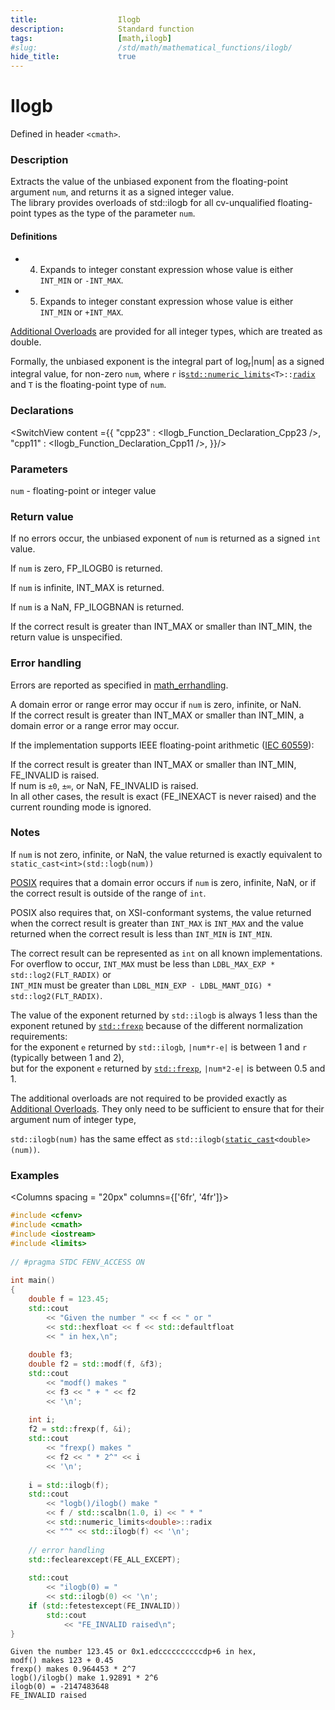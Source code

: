 ```yaml
---
title:                  Ilogb
description:            Standard function
tags:                   [math,ilogb]
#slug:                  /std/math/mathematical_functions/ilogb/
hide_title:             true
---
```




# Ilogb

Defined in header `<cmath>`.

### Description

Extracts the value of the unbiased exponent from the floating-point argument <code>num</code>, and returns it as a signed integer value. <br/>
<Since v='cpp23'>The library provides overloads of std::ilogb for all cv-unqualified floating-point types as the type of the parameter <code>num</code></Since>.

#### Definitions

- 4) Expands to integer constant expression whose value is either `INT_MIN` or `-INT_MAX`.
- 5) Expands to integer constant expression whose value is either `INT_MIN` or `+INT_MAX`.

&#8203;<a href='#declarations'>Additional Overloads</a> are provided for all integer types, which are treated as <span class='col-lb'>double</span>.

Formally, the unbiased exponent is the integral part of log<sub>r</sub>|num| as a signed integral value, for non-zero <code>num</code>, where `r` is 
&#8203;<code><a href='/docs/std/types/numeric_limits'>std::numeric_limits</a>&lt;T&gt;::<a href='/docs/std/types/numeric_limits/radix'>radix</a></code> and `T` is the floating-point type of <code>num</code>.

### Declarations

<SwitchView content ={{
    "cpp23" : <Ilogb_Function_Declaration_Cpp23 />,
    "cpp11" : <Ilogb_Function_Declaration_Cpp11 />,
}}/>

### Parameters
 
&#8203;<code>num</code> - floating-point or integer value

### Return value

If no errors occur, the unbiased exponent of <code>num</code> is returned as a signed `int` value.

If <code>num</code> is zero, FP_ILOGB0 is returned.

If <code>num</code> is infinite, INT_MAX is returned.

If <code>num</code> is a NaN, FP_ILOGBNAN is returned.

If the correct result is greater than INT_MAX or smaller than INT_MIN, the return value is unspecified.

### Error handling

Errors are reported as specified in <a href='/docs/std/math/math_errhandling'>math_errhandling</a>.

A domain error or range error may occur if <code>num</code> is zero, infinite, or NaN. <br/>
If the correct result is greater than INT_MAX or smaller than INT_MIN, a domain error or a range error may occur.

If the implementation supports IEEE floating-point arithmetic (<a href='https://www.iso.org/standard/80985.html'>IEC 60559</a>):

If the correct result is greater than INT_MAX or smaller than INT_MIN, FE_INVALID is raised. <br/>
If num is `±0`, `±∞`, or NaN, FE_INVALID is raised. <br/>
In all other cases, the result is exact (FE_INEXACT is never raised) and the current rounding mode is ignored. <br/>

### Notes

If <code>num</code> is not zero, infinite, or NaN, the value returned is exactly equivalent to `static_cast<int>(std::logb(num))`

[POSIX](https://pubs.opengroup.org/onlinepubs/9699919799/functions/ilogb.html) 
requires that a domain error occurs if <code>num</code> is zero, infinite, NaN, or if the correct result is outside of the range of `int`.

POSIX also requires that, on XSI-conformant systems, the value returned when the correct result is greater than `INT_MAX` is `INT_MAX`
 and the value returned when the correct result is less than `INT_MIN` is `INT_MIN`.

The correct result can be represented as `int` on all known implementations. <br/>
For overflow to occur, `INT_MAX` must be less than `LDBL_MAX_EXP * std::log2(FLT_RADIX)` or <br/>
`INT_MIN` must be greater than `LDBL_MIN_EXP - LDBL_MANT_DIG) * std::log2(FLT_RADIX)`.


The value of the exponent returned by `std::ilogb` is always 1 less than the exponent retuned by <a href='/docs/std/math/mathematical_functions/frexp'><code>std::frexp</code></a> because of the different normalization requirements: <br/>
for the exponent `e` returned by `std::ilogb`, `|num*r-e|` is between 1 and `r` (typically between 1 and 2), <br/>
but for the exponent `e` returned by <a href='/docs/std/math/mathematical_functions/frexp'><code>std::frexp</code></a>, `|num*2-e|` is between 0.5 and 1.

The additional overloads are not required to be provided exactly as <a href='#declarations'>Additional Overloads</a>. 
They only need to be sufficient to ensure that for their argument num of integer type, 

`std::ilogb(num)` has the same effect as <code>std::ilogb(<a href='/docs/std/lang-support/static_cast'>static_cast</a>&lt;<span class='col-lb'>double</span>&gt;(num))</code>.

### Examples

<Columns spacing = "20px" columns={['6fr', '4fr']}>
<div>

```cpp
#include <cfenv>
#include <cmath>
#include <iostream>
#include <limits>
 
// #pragma STDC FENV_ACCESS ON
 
int main()
{
    double f = 123.45;
    std::cout 
        << "Given the number " << f << " or " 
        << std::hexfloat << f << std::defaultfloat 
        << " in hex,\n";
 
    double f3;
    double f2 = std::modf(f, &f3);
    std::cout 
        << "modf() makes " 
        << f3 << " + " << f2 
        << '\n';
 
    int i;
    f2 = std::frexp(f, &i);
    std::cout 
        << "frexp() makes " 
        << f2 << " * 2^" << i 
        << '\n';
 
    i = std::ilogb(f);
    std::cout 
        << "logb()/ilogb() make " 
        << f / std::scalbn(1.0, i) << " * "
        << std::numeric_limits<double>::radix
        << "^" << std::ilogb(f) << '\n';
 
    // error handling
    std::feclearexcept(FE_ALL_EXCEPT);
 
    std::cout 
        << "ilogb(0) = " 
        << std::ilogb(0) << '\n';
    if (std::fetestexcept(FE_INVALID))
        std::cout 
            << "FE_INVALID raised\n";
}

```

</div><div>

```plaintext title="Possible Result"
Given the number 123.45 or 0x1.edccccccccccdp+6 in hex,
modf() makes 123 + 0.45
frexp() makes 0.964453 * 2^7
logb()/ilogb() make 1.92891 * 2^6
ilogb(0) = -2147483648
FE_INVALID raised
```

</div>
</Columns>